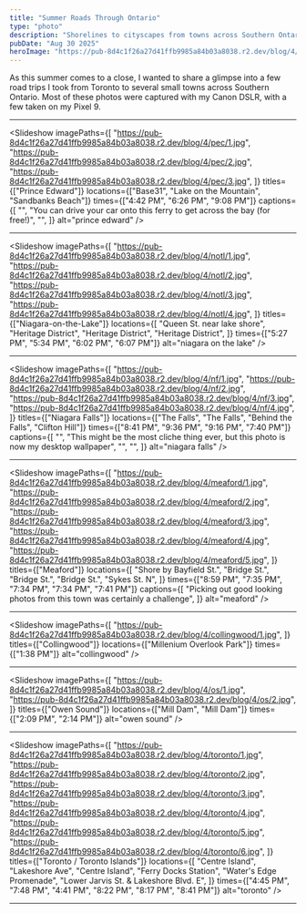 ```yaml
---
title: "Summer Roads Through Ontario"
type: "photo"
description: "Shorelines to cityscapes from towns across Southern Ontario"
pubDate: "Aug 30 2025"
heroImage: "https://pub-8d4c1f26a27d41ffb9985a84b03a8038.r2.dev/blog/4/cover.jpg"
---
```



As this summer comes to a close, I wanted to share a glimpse into a few road trips I took from Toronto to several small towns across Southern Ontario. Most of these photos were captured with my Canon DSLR, with a few taken on my Pixel 9.

<hr />

<Slideshow
  imagePaths={[
    "https://pub-8d4c1f26a27d41ffb9985a84b03a8038.r2.dev/blog/4/pec/1.jpg",
    "https://pub-8d4c1f26a27d41ffb9985a84b03a8038.r2.dev/blog/4/pec/2.jpg",
    "https://pub-8d4c1f26a27d41ffb9985a84b03a8038.r2.dev/blog/4/pec/3.jpg",
  ]}
  titles={["Prince Edward"]}
  locations={["Base31", "Lake on the Mountain", "Sandbanks Beach"]}
  times={["4:42 PM", "6:26 PM", "9:08 PM"]}
  captions={[
    "",
    "You can drive your car onto this ferry to get across the bay (for free!)",
    "",
  ]}
  alt="prince edward"
/>

<hr />

<Slideshow
  imagePaths={[
    "https://pub-8d4c1f26a27d41ffb9985a84b03a8038.r2.dev/blog/4/notl/1.jpg",
    "https://pub-8d4c1f26a27d41ffb9985a84b03a8038.r2.dev/blog/4/notl/2.jpg",
    "https://pub-8d4c1f26a27d41ffb9985a84b03a8038.r2.dev/blog/4/notl/3.jpg",
    "https://pub-8d4c1f26a27d41ffb9985a84b03a8038.r2.dev/blog/4/notl/4.jpg",
  ]}
  titles={["Niagara-on-the-Lake"]}
  locations={[
    "Queen St. near lake shore",
    "Heritage District",
    "Heritage District",
    "Heritage District",
  ]}
  times={["5:27 PM", "5:34 PM", "6:02 PM", "6:07 PM"]}
  alt="niagara on the lake"
/>

<hr />

<Slideshow
  imagePaths={[
    "https://pub-8d4c1f26a27d41ffb9985a84b03a8038.r2.dev/blog/4/nf/1.jpg",
    "https://pub-8d4c1f26a27d41ffb9985a84b03a8038.r2.dev/blog/4/nf/2.jpg",
    "https://pub-8d4c1f26a27d41ffb9985a84b03a8038.r2.dev/blog/4/nf/3.jpg",
    "https://pub-8d4c1f26a27d41ffb9985a84b03a8038.r2.dev/blog/4/nf/4.jpg",
  ]}
  titles={["Niagara Falls"]}
  locations={["The Falls", "The Falls", "Behind the Falls", "Clifton Hill"]}
  times={["8:41 PM", "9:36 PM", "9:16 PM", "7:40 PM"]}
  captions={[
    "",
    "This might be the most cliche thing ever, but this photo is now my desktop wallpaper",
    "",
    "",
  ]}
  alt="niagara falls"
/>

<hr />

<Slideshow
  imagePaths={[
    "https://pub-8d4c1f26a27d41ffb9985a84b03a8038.r2.dev/blog/4/meaford/1.jpg",
    "https://pub-8d4c1f26a27d41ffb9985a84b03a8038.r2.dev/blog/4/meaford/2.jpg",
    "https://pub-8d4c1f26a27d41ffb9985a84b03a8038.r2.dev/blog/4/meaford/3.jpg",
    "https://pub-8d4c1f26a27d41ffb9985a84b03a8038.r2.dev/blog/4/meaford/4.jpg",
    "https://pub-8d4c1f26a27d41ffb9985a84b03a8038.r2.dev/blog/4/meaford/5.jpg",
  ]}
  titles={["Meaford"]}
  locations={[
    "Shore by Bayfield St.",
    "Bridge St.",
    "Bridge St.",
    "Bridge St.",
    "Sykes St. N",
  ]}
  times={["8:59 PM", "7:35 PM", "7:34 PM", "7:34 PM", "7:41 PM"]}
  captions={[
    "Picking out good looking photos from this town was certainly a challenge",
  ]}
  alt="meaford"
/>

<hr />

<Slideshow
  imagePaths={[
    "https://pub-8d4c1f26a27d41ffb9985a84b03a8038.r2.dev/blog/4/collingwood/1.jpg",
  ]}
  titles={["Collingwood"]}
  locations={["Millenium Overlook Park"]}
  times={["1:38 PM"]}
  alt="collingwood"
/>

<hr />

<Slideshow
  imagePaths={[
    "https://pub-8d4c1f26a27d41ffb9985a84b03a8038.r2.dev/blog/4/os/1.jpg",
    "https://pub-8d4c1f26a27d41ffb9985a84b03a8038.r2.dev/blog/4/os/2.jpg",
  ]}
  titles={["Owen Sound"]}
  locations={["Mill Dam", "Mill Dam"]}
  times={["2:09 PM", "2:14 PM"]}
  alt="owen sound"
/>

<hr />

<Slideshow
  imagePaths={[
    "https://pub-8d4c1f26a27d41ffb9985a84b03a8038.r2.dev/blog/4/toronto/1.jpg",
    "https://pub-8d4c1f26a27d41ffb9985a84b03a8038.r2.dev/blog/4/toronto/2.jpg",
    "https://pub-8d4c1f26a27d41ffb9985a84b03a8038.r2.dev/blog/4/toronto/3.jpg",
    "https://pub-8d4c1f26a27d41ffb9985a84b03a8038.r2.dev/blog/4/toronto/4.jpg",
    "https://pub-8d4c1f26a27d41ffb9985a84b03a8038.r2.dev/blog/4/toronto/5.jpg",
    "https://pub-8d4c1f26a27d41ffb9985a84b03a8038.r2.dev/blog/4/toronto/6.jpg",
  ]}
  titles={["Toronto / Toronto Islands"]}
  locations={[
    "Centre Island",
    "Lakeshore Ave",
    "Centre Island",
    "Ferry Docks Station",
    "Water's Edge Promenade",
    "Lower Jarvis St. & Lakeshore Blvd. E",
  ]}
  times={["4:45 PM", "7:48 PM", "4:41 PM", "8:22 PM", "8:17 PM", "8:41 PM"]}
  alt="toronto"
/>

<hr />
